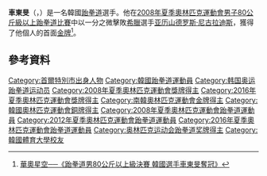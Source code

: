 {{跆拳道選手
| 姓名 = 車東旻<br /><small>{{lang|ko|차동민}}</small>
| 圖片 = Replace this image male.svg
| 圖片尺寸 =
| 圖片說明 =
| 本名 =
| 全名 =
| 別號 =
| 國籍 = {{KOR}}
| 居住地 =
| 出生日期 = {{bda|1986|8|24}}
| 出生地點 = [[韓國|韓國]][[首爾|首爾]]
| 逝世日期 =
| 逝世地點 =
| 最高學歷 =
| 身高 = {{height|m=1.87}}
| 體重 = {{convert|82|kg|lb}}
| 啓蒙教練 =
| 現任教練 =
| 退休日期 =
| 任教 =
| 徒弟 =
| 網站 =
| 顯示獎牌記錄 = yes
| 獎牌記錄 =
{{MedalCompetition|[[奧林匹克運動會|奧林匹克運動會]]}}
{{MedalGold | [[2008年夏季奧林匹克運動會|2008年北京]] | [[2008年夏季奧林匹克運動會跆拳道比賽—男子80公斤級以上|80公斤級以
上]]}}
}}
'''車東旻'''（{{bd|1986年|8月24日||}}，{{lang-ko|차동민}}）是一名韓國[[跆拳道|跆拳道]]選手。他在[[2008年夏季奧林匹克運動會跆拳道比賽—男子80公斤級以上|2008年夏季奧林匹克運動會男子80公斤級以上跆拳道比賽]]中以一分之微擊敗[[2008年夏季奧林匹克運動會希臘代表團|希臘]]選手[[亚历山德罗斯·尼古拉迪斯|亚历山德罗斯·尼古拉迪斯]]，獲得了他個人的首面[[金牌|金牌]]<ref>[http://big5.sports.cn/b5/2008.sports.cn/sports/taekwondo/zq_news/2008-08-23/1614976.html 華奧星空──《跆拳道男80公斤以上級決賽 韓國選手車東旻奪冠》]{{dead link|date=2018年4月 |bot=InternetArchiveBot |fix-attempted=yes }}</ref>。

== 參考資料 ==
{{reflist}}

{{taekwondo-stub}}

{{DEFAULTSORT:C車}}
[[Category:首爾特別市出身人物|Category:首爾特別市出身人物]]
[[Category:韓國跆拳道運動員|Category:韓國跆拳道運動員]]
[[Category:韩国奥运跆拳道运动员|Category:韩国奥运跆拳道运动员]]
[[Category:2008年夏季奧林匹克運動會獎牌得主|Category:2008年夏季奧林匹克運動會獎牌得主]]
[[Category:2016年夏季奧林匹克運動會獎牌得主|Category:2016年夏季奧林匹克運動會獎牌得主]]
[[Category:南韓奧林匹克運動會金牌得主|Category:南韓奧林匹克運動會金牌得主]]
[[Category:韓國奧林匹克運動會銅牌得主|Category:韓國奧林匹克運動會銅牌得主]]
[[Category:2008年夏季奧林匹克運動會跆拳道運動員|Category:2008年夏季奧林匹克運動會跆拳道運動員]]
[[Category:2012年夏季奧林匹克運動會跆拳道運動員|Category:2012年夏季奧林匹克運動會跆拳道運動員]]
[[Category:2016年夏季奧林匹克運動會跆拳道運動員|Category:2016年夏季奧林匹克運動會跆拳道運動員]]
[[Category:奥林匹克运动会跆拳道奖牌得主|Category:奥林匹克运动会跆拳道奖牌得主]]
[[Category:韓國體育大學校友|Category:韓國體育大學校友]]
